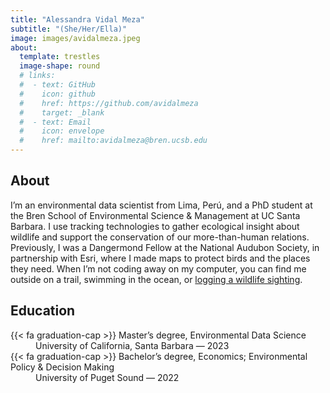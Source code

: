 ```yaml
---
title: "Alessandra Vidal Meza"
subtitle: "(She/Her/Ella)"
image: images/avidalmeza.jpeg
about:
  template: trestles
  image-shape: round
  # links: 
  #  - text: GitHub
  #    icon: github
  #    href: https://github.com/avidalmeza
  #    target: _blank
  #  - text: Email
  #    icon: envelope
  #    href: mailto:avidalmeza@bren.ucsb.edu
---
```


## About

I'm an environmental data scientist from Lima, Perú, and a PhD student at the Bren School of Environmental Science & Management at UC Santa Barbara. I use tracking technologies to gather ecological insight about wildlife and support the conservation of our more-than-human relations. Previously, I was a Dangermond Fellow at the National Audubon Society, in partnership with Esri, where I made maps to protect birds and the places they need. When I’m not coding away on my computer, you can find me outside on a trail, swimming in the ocean, or [logging a wildlife sighting](https://www.inaturalist.org/observations?place_id=any&user_id=avidalmeza&verifiable=any){target="_blank"}.

## Education
<!-- {{< fa graduation-cap >}} PhD, Environmental Science and Management
: University of California, Santa Barbara &mdash; 2024-Present -->

{{< fa graduation-cap >}} Master's degree, Environmental Data Science
: University of California, Santa Barbara &mdash; 2023

{{< fa graduation-cap >}} Bachelor's degree, Economics; Environmental Policy & Decision Making 
: University of Puget Sound &mdash; 2022

